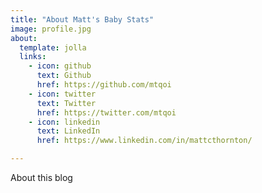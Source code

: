 ```yaml
---
title: "About Matt's Baby Stats"
image: profile.jpg
about:
  template: jolla
  links:
    - icon: github
      text: Github
      href: https://github.com/mtqoi
    - icon: twitter
      text: Twitter
      href: https://twitter.com/mtqoi
    - icon: linkedin
      text: LinkedIn
      href: https://www.linkedin.com/in/mattcthornton/

---
```



About this blog
